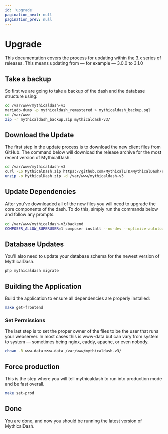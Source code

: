 ```yaml
---
id: 'upgrade'
pagination_next: null
pagination_prev: null
---
```

# Upgrade

This documentation covers the process for updating within the 3.x series of releases. This means updating from — for example — 3.0.0 to 3.1.0

## Take a backup
So first we are going to take a backup of the dash and the database structure using:
```bash
cd /var/www/mythicaldash-v3
mariadb-dump -p mythicaldash_remastered > mythicaldash_backup.sql
cd /var/www
zip -r mythicaldash_backup.zip mythicaldash-v3/
```

## Download the Update
The first step in the update process is to download the new client files from GitHub. The command below will download the release archive for the most recent version of MythicalDash.
```bash
cd /var/www/mythicaldash-v3
curl -Lo MythicalDash.zip https://github.com/MythicalLTD/MythicalDash/releases/latest/download/MythicalDash.zip
unzip -o MythicalDash.zip -d /var/www/mythicaldash-v3
```

## Update Dependencies
After you've downloaded all of the new files you will need to upgrade the core components of the dash. To do this, simply run the commands below and follow any prompts.
```bash
cd /var/www/mythicaldash-v3/backend
COMPOSER_ALLOW_SUPERUSER=1 composer install --no-dev --optimize-autoloader
```

## Database Updates
You'll also need to update your database schema for the newest version of MythicalDash.
```bash
php mythicaldash migrate
```


## Building the Application

Build the application to ensure all dependencies are properly installed:
```bash
make get-frontend
```

### Set Permissions
The last step is to set the proper owner of the files to be the user that runs your webserver. In most cases this is www-data but can vary from system to system — sometimes being nginx, caddy, apache, or even nobody.
```bash
chown -R www-data:www-data /var/www/mythicaldash-v3/
```

## Force production
This is the step where you will tell mythicaldash to run into production mode and be fast overall.
```bash
make set-prod
```

## Done
You are done, and now you should be running the latest version of MythicalDash.
